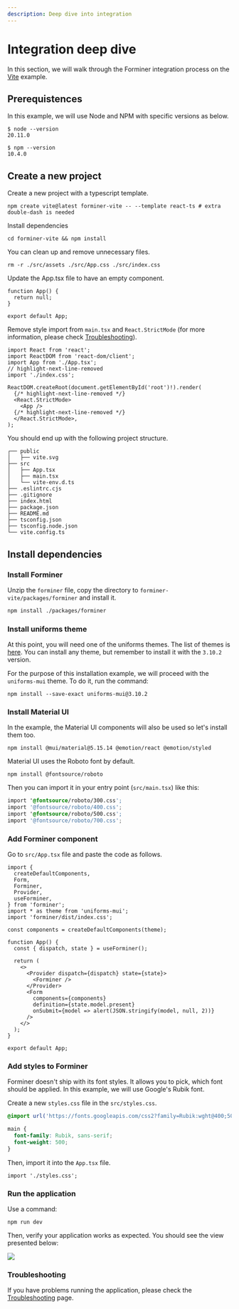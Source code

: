 ```yaml
---
description: Deep dive into integration
---
```


# Integration deep dive

In this section, we will walk through the Forminer integration process on the [Vite](https://vitejs.dev/) example.

## Prerequistences

In this example, we will use Node and NPM with specific versions as below.

```shell
$ node --version
20.11.0
```

```shell
$ npm --version
10.4.0
```

## Create a new project

Create a new project with a typescript template.

```shell
npm create vite@latest forminer-vite -- --template react-ts # extra double-dash is needed
```

Install dependencies

```shell
cd forminer-vite && npm install
```

You can clean up and remove unnecessary files.

```shell
rm -r ./src/assets ./src/App.css ./src/index.css
```

Update the App.tsx file to have an empty component.

```tsx
function App() {
  return null;
}

export default App;
```

Remove style import from `main.tsx` and `React.StrictMode` (for more information, please check [Troubleshooting](troubleshooting.mdx)).

```tsx
import React from 'react';
import ReactDOM from 'react-dom/client';
import App from './App.tsx';
// highlight-next-line-removed
import './index.css';

ReactDOM.createRoot(document.getElementById('root')!).render(
  {/* highlight-next-line-removed */}
  <React.StrictMode>
    <App />
  {/* highlight-next-line-removed */}
  </React.StrictMode>,
);
```

You should end up with the following project structure.

```
┌── public
│   ├── vite.svg
├── src
│   ├── App.tsx
│   ├── main.tsx
│   └── vite-env.d.ts
├── .eslintrc.cjs
├── .gitignore
├── index.html
├── package.json
├── README.md
├── tsconfig.json
├── tsconfig.node.json
└── vite.config.ts
```

## Install dependencies

### Install Forminer

Unzip the `forminer` file, copy the directory to `forminer-vite/packages/forminer` and install it.

```bash
npm install ./packages/forminer
```

### Install uniforms theme

At this point, you will need one of the uniforms themes. The list of themes is [here](https://uniforms.tools/docs/installation/). You can install any theme, but remember to install it with the `3.10.2` version.

For the purpose of this installation example, we will proceed with the `uniforms-mui` theme. To do it, run the command:

```shell
npm install --save-exact uniforms-mui@3.10.2
```

### Install Material UI

In the example, the Material UI components will also be used so let's install them too.

```shell
npm install @mui/material@5.15.14 @emotion/react @emotion/styled
```

Material UI uses the Roboto font by default.

```shell
npm install @fontsource/roboto
```

Then you can import it in your entry point (`src/main.tsx`) like this:

```css
import '@fontsource/roboto/300.css';
import '@fontsource/roboto/400.css';
import '@fontsource/roboto/500.css';
import '@fontsource/roboto/700.css';
```

### Add Forminer component

Go to `src/App.tsx` file and paste the code as follows.

```tsx
import {
  createDefaultComponents,
  Form,
  Forminer,
  Provider,
  useForminer,
} from 'forminer';
import * as theme from 'uniforms-mui';
import 'forminer/dist/index.css';

const components = createDefaultComponents(theme);

function App() {
  const { dispatch, state } = useForminer();

  return (
    <>
      <Provider dispatch={dispatch} state={state}>
        <Forminer />
      </Provider>
      <Form
        components={components}
        definition={state.model.present}
        onSubmit={model => alert(JSON.stringify(model, null, 2))}
      />
    </>
  );
}

export default App;
```

### Add styles to Forminer

Forminer doesn't ship with its font styles. It allows you to pick, which font should be applied. In this example, we will use Google's Rubik font.

Create a new `styles.css` file in the `src/styles.css`.

```css
@import url('https://fonts.googleapis.com/css2?family=Rubik:wght@400;500&display=swap');

main {
  font-family: Rubik, sans-serif;
  font-weight: 500;
}
```

Then, import it into the `App.tsx` file.

```tsx
import './styles.css';
```

### Run the application

Use a command:

```shell
npm run dev
```

Then, verify your application works as expected. You should see the view presented below:

![](../assets/forminer-deep-dive-preview.webp)

### Troubleshooting

If you have problems running the application, please check the [Troubleshooting](troubleshooting.mdx) page.
